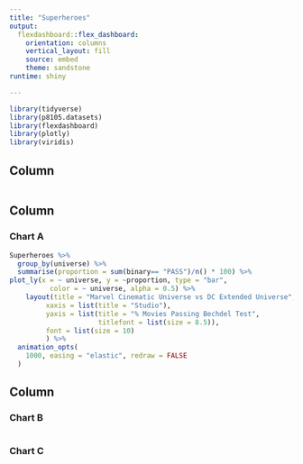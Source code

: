 ```yaml
---
title: "Superheroes"
output: 
  flexdashboard::flex_dashboard:
    orientation: columns
    vertical_layout: fill
    source: embed
    theme: sandstone
runtime: shiny

---
```


```r
library(tidyverse)
library(p8105.datasets)
library(flexdashboard)
library(plotly)
library(viridis)

```

Column {.sidebar}
-----------------------------------------------------------------------

```r

```

Column {data-width=650}
-----------------------------------------------------------------------

### Chart A

```r

Superheroes %>% 
  group_by(universe) %>%  
  summarise(proportion = sum(binary== "PASS")/n() * 100) %>% 
plot_ly(x = ~ universe, y = ~proportion, type = "bar",
          color = ~ universe, alpha = 0.5) %>%
    layout(title = "Marvel Cinematic Universe vs DC Extended Universe",
         xaxis = list(title = "Studio"),
         yaxis = list(title = "% Movies Passing Bechdel Test",
                      titlefont = list(size = 8.5)),
         font = list(size = 10)
         ) %>%
  animation_opts(
    1000, easing = "elastic", redraw = FALSE
  )


```

Column {data-width=350}
-----------------------------------------------------------------------

### Chart B

```r

```

### Chart C

```r

```




